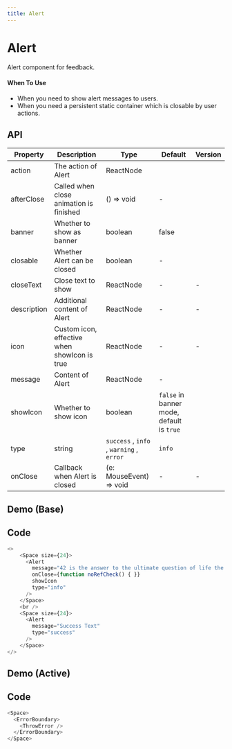 ```yaml
---
title: Alert
---
```


# Alert

Alert component for feedback.

#### When To Use

- When you need to show alert messages to users.
- When you need a persistent static container which is closable by user actions.


## API


| Property    | Description                                                                                                                      | Type                                              | Default                                   | Version |
| --------    | -------------------------------------------------------------------------------------------------------------------------------- | --------------------------------                  | ---------                                 | ------- |
| action      | The action of Alert                                                                                                              | ReactNode                                         |                                           |         |
| afterClose  | Called when close animation is finished                                                                                          | () => void                                        | -                                         |         |
| banner      | Whether to show as banner                                                                                                        | boolean                                           | false                                     |         |
| closable    | Whether Alert can be closed                                                                                                      | boolean                                           | -                                         |         |
| closeText   | Close text to show                                                                                                               | ReactNode                                         | -                                         | -       |
| description | Additional content of Alert                                                                                                      | ReactNode                                         | -                                         | -       |
| icon        | Custom icon, effective when showIcon is true                                                                                     | ReactNode                                         | -                                         | -       |
| message     | Content of Alert                                                                                                                 | ReactNode                                         | -                                         |         |
| showIcon    | Whether to show icon                                                                                                             | boolean                                           | `false` in banner mode, default is `true` |         |
| type        | string                                                                                                                           | `success` , `info` , `warning` , `error`                 | `info`                                    |         |
| onClose     | Callback when Alert is closed                                                                                                    | (e: MouseEvent) => void                           | -                                         | -       |




## Demo (Base)
<Base />

## Code
```javascript
<>
    <Space size={24}>
      <Alert
        message="42 is the answer to the ultimate question of life the universe and everything."
        onClose={function noRefCheck() { }}
        showIcon
        type="info"
      />
    </Space>
    <br />
    <Space size={24}>
      <Alert
        message="Success Text"
        type="success"
      />
    </Space>
</>

```

## Demo (Active)
<Active />

## Code
```javascript
<Space>
  <ErrorBoundary>
    <ThrowError />
  </ErrorBoundary>
</Space>

```
